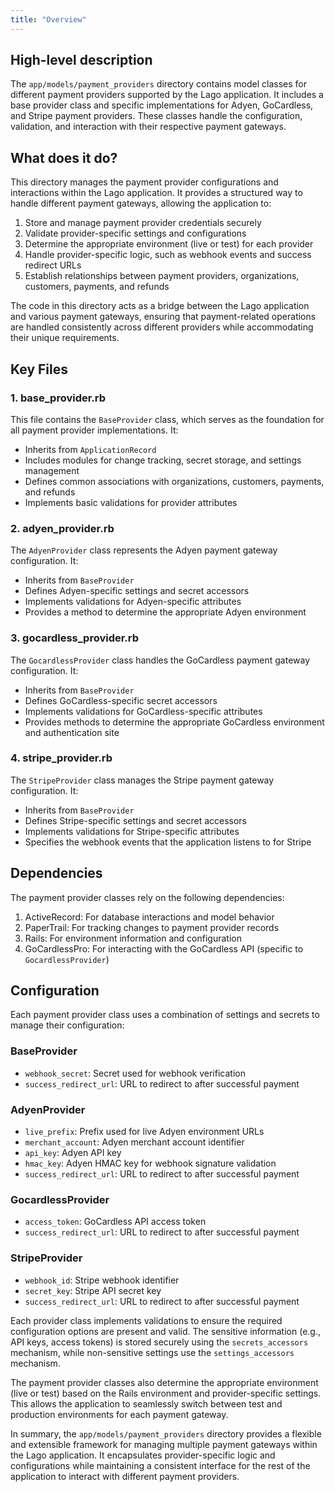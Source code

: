 ```yaml
---
title: "Overview"
---
```


## High-level description
The `app/models/payment_providers` directory contains model classes for different payment providers supported by the Lago application. It includes a base provider class and specific implementations for Adyen, GoCardless, and Stripe payment providers. These classes handle the configuration, validation, and interaction with their respective payment gateways.

## What does it do?
This directory manages the payment provider configurations and interactions within the Lago application. It provides a structured way to handle different payment gateways, allowing the application to:

1. Store and manage payment provider credentials securely
2. Validate provider-specific settings and configurations
3. Determine the appropriate environment (live or test) for each provider
4. Handle provider-specific logic, such as webhook events and success redirect URLs
5. Establish relationships between payment providers, organizations, customers, payments, and refunds

The code in this directory acts as a bridge between the Lago application and various payment gateways, ensuring that payment-related operations are handled consistently across different providers while accommodating their unique requirements.

## Key Files

### 1. base_provider.rb
This file contains the `BaseProvider` class, which serves as the foundation for all payment provider implementations. It:
- Inherits from `ApplicationRecord`
- Includes modules for change tracking, secret storage, and settings management
- Defines common associations with organizations, customers, payments, and refunds
- Implements basic validations for provider attributes

### 2. adyen_provider.rb
The `AdyenProvider` class represents the Adyen payment gateway configuration. It:
- Inherits from `BaseProvider`
- Defines Adyen-specific settings and secret accessors
- Implements validations for Adyen-specific attributes
- Provides a method to determine the appropriate Adyen environment

### 3. gocardless_provider.rb
The `GocardlessProvider` class handles the GoCardless payment gateway configuration. It:
- Inherits from `BaseProvider`
- Defines GoCardless-specific secret accessors
- Implements validations for GoCardless-specific attributes
- Provides methods to determine the appropriate GoCardless environment and authentication site

### 4. stripe_provider.rb
The `StripeProvider` class manages the Stripe payment gateway configuration. It:
- Inherits from `BaseProvider`
- Defines Stripe-specific settings and secret accessors
- Implements validations for Stripe-specific attributes
- Specifies the webhook events that the application listens to for Stripe

## Dependencies
The payment provider classes rely on the following dependencies:

1. ActiveRecord: For database interactions and model behavior
2. PaperTrail: For tracking changes to payment provider records
3. Rails: For environment information and configuration
4. GoCardlessPro: For interacting with the GoCardless API (specific to `GocardlessProvider`)

## Configuration
Each payment provider class uses a combination of settings and secrets to manage their configuration:

### BaseProvider
- `webhook_secret`: Secret used for webhook verification
- `success_redirect_url`: URL to redirect to after successful payment

### AdyenProvider
- `live_prefix`: Prefix used for live Adyen environment URLs
- `merchant_account`: Adyen merchant account identifier
- `api_key`: Adyen API key
- `hmac_key`: Adyen HMAC key for webhook signature validation
- `success_redirect_url`: URL to redirect to after successful payment

### GocardlessProvider
- `access_token`: GoCardless API access token
- `success_redirect_url`: URL to redirect to after successful payment

### StripeProvider
- `webhook_id`: Stripe webhook identifier
- `secret_key`: Stripe API secret key
- `success_redirect_url`: URL to redirect to after successful payment

Each provider class implements validations to ensure the required configuration options are present and valid. The sensitive information (e.g., API keys, access tokens) is stored securely using the `secrets_accessors` mechanism, while non-sensitive settings use the `settings_accessors` mechanism.

The payment provider classes also determine the appropriate environment (live or test) based on the Rails environment and provider-specific settings. This allows the application to seamlessly switch between test and production environments for each payment gateway.

In summary, the `app/models/payment_providers` directory provides a flexible and extensible framework for managing multiple payment gateways within the Lago application. It encapsulates provider-specific logic and configurations while maintaining a consistent interface for the rest of the application to interact with different payment providers.